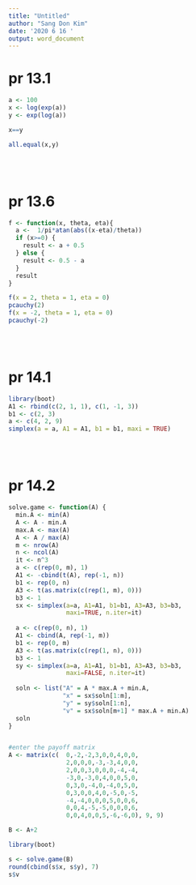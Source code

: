 ```yaml
---
title: "Untitled"
author: "Sang Don Kim"
date: '2020 6 16 '
output: word_document
---
```



# pr 13.1

```r
a <- 100
x <- log(exp(a))
y <- exp(log(a))

x==y

all.equal(x,y)

```
<br><br>

# pr 13.6

```r
f <- function(x, theta, eta){
  a <-  1/pi*atan(abs((x-eta)/theta))
  if (x>=0) {
    result <- a + 0.5
  } else {
    result <- 0.5 - a
  }
  result
}

f(x = 2, theta = 1, eta = 0)
pcauchy(2)
f(x = -2, theta = 1, eta = 0)
pcauchy(-2)

```
<br><br>


# pr 14.1 

```r
library(boot)
A1 <- rbind(c(2, 1, 1), c(1, -1, 3))
b1 <- c(2, 3)
a <- c(4, 2, 9)  
simplex(a = a, A1 = A1, b1 = b1, maxi = TRUE)
```
<br><br>


# pr 14.2

```r
solve.game <- function(A) {
  min.A <- min(A)
  A <- A - min.A   
  max.A <- max(A)
  A <- A / max(A)
  m <- nrow(A)
  n <- ncol(A)
  it <- n^3
  a <- c(rep(0, m), 1) 
  A1 <- -cbind(t(A), rep(-1, n)) 
  b1 <- rep(0, n)
  A3 <- t(as.matrix(c(rep(1, m), 0))) 
  b3 <- 1
  sx <- simplex(a=a, A1=A1, b1=b1, A3=A3, b3=b3,
                maxi=TRUE, n.iter=it)
  
  a <- c(rep(0, n), 1) 
  A1 <- cbind(A, rep(-1, m))
  b1 <- rep(0, m)
  A3 <- t(as.matrix(c(rep(1, n), 0)))
  b3 <- 1
  sy <- simplex(a=a, A1=A1, b1=b1, A3=A3, b3=b3,
                maxi=FALSE, n.iter=it)
  
  soln <- list("A" = A * max.A + min.A,
               "x" = sx$soln[1:m],
               "y" = sy$soln[1:n],
               "v" = sx$soln[m+1] * max.A + min.A)
  soln
}


#enter the payoff matrix
A <- matrix(c(  0,-2,-2,3,0,0,4,0,0,
                2,0,0,0,-3,-3,4,0,0,
                2,0,0,3,0,0,0,-4,-4,
                -3,0,-3,0,4,0,0,5,0,
                0,3,0,-4,0,-4,0,5,0,
                0,3,0,0,4,0,-5,0,-5,
                -4,-4,0,0,0,5,0,0,6,
                0,0,4,-5,-5,0,0,0,6,
                0,0,4,0,0,5,-6,-6,0), 9, 9)

B <- A+2

library(boot)  

s <- solve.game(B)
round(cbind(s$x, s$y), 7)
s$v

```

